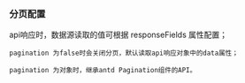 
### 分页配置

<ExpandDemoWrapper rawStr={raw}>
  <TableDemos.Properties.table.Properties.Pagination />
  <DescribeDemoWrapper>
    api响应时，数据源读取的值可根据 responseFields 属性配置；

    pagination 为false时会关闭分页，默认读取api响应对象中的data属性；

    pagination 为对象时，继承antd Pagination组件的API。

  </DescribeDemoWrapper>
</ExpandDemoWrapper>
